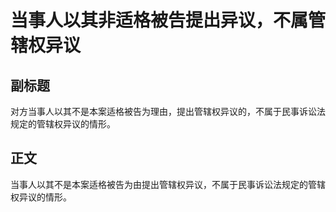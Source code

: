 # 当事人以其非适格被告提出异议，不属管辖权异议
## 副标题
对方当事人以其不是本案适格被告为理由，提出管辖权异议的，不属于民事诉讼法规定的管辖权异议的情形。
## 正文
当事人以其不是本案适格被告为由提出管辖权异议，不属于民事诉讼法规定的管辖权异议的情形。
